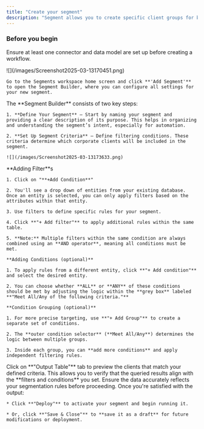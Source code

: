 ```yaml
---
title: "Create your segment"
description: "Segment allows you to create specific client groups for better targeting, analysis, and automation."
---
```


### Before you begin

Ensure at least one connector and data model are set up before creating a workflow.


<Steps>
  <Step title="Open Segment Builder">
    ![](/images/Screenshot2025-03-13170451.png)

    Go to the Segments workspace home screen and click **'Add Segment'** to open the Segment Builder, where you can configure all settings for your new segment.
  </Step>

  <Step title="Create your Segment">
    The **Segment Builder** consists of two key steps:

    1. **Define Your Segment** – Start by naming your segment and providing a clear description of its purpose. This helps in organizing and understanding the segment’s intent, especially for automation.

    2. **Set Up Segment Criteria** – Define filtering conditions. These criteria determine which corporate clients will be included in the segment.

    ![](/images/Screenshot2025-03-13173633.png)
  </Step>

  <Step title="Configuring the Criteria">
    **Adding Filter**s

    1. Click on "**+Add Condition**"

    2. You'll see a drop down of entities from your existing database. Once an entity is selected, you can only apply filters based on the attributes within that entity.

    3. Use filters to define specific rules for your segment.

    4. Click **"+ Add filter"** to apply additional rules within the same table.

    5. **Note:** Multiple filters within the same condition are always combined using an **AND operator**, meaning all conditions must be met.

    **Adding Conditions (optional)**

    1. To apply rules from a different entity, click **"+ Add condition"** and select the desired entity.

    2. You can choose whether **ALL** or **ANY** of these conditions should be met by adjusting the logic within the **grey box** labeled **"Meet All/Any of the following criteria."**

    **Condition Grouping (optional)**

    1. For more precise targeting, use **"+ Add Group"** to create a separate set of conditions.

    2. The **outer condition selector** (**Meet All/Any**) determines the logic between multiple groups.

    3. Inside each group, you can **add more conditions** and apply independent filtering rules.
  </Step>

  <Step title="Review your Segment set">
    Click on **"Output Table"** tab to preview the clients that match your defined criteria. This allows you to verify that the queried results align with the **filters and conditions** you set. Ensure the data accurately reflects your segmentation rules before proceeding.
  </Step>

  <Step title="Deploy your segment">
    Once you're satisfied with the output:

    * Click **"Deploy"** to activate your segment and begin running it.

    * Or, click **"Save & Close"** to **save it as a draft** for future modifications or deployment.
  </Step>
</Steps>